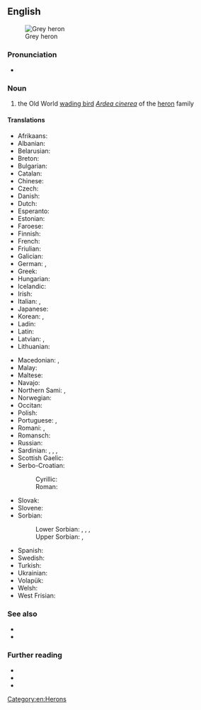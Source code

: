 ==English==
[[File:Grey heron (Ardea cinerea).jpg|thumb|Grey heron]]

===Pronunciation===
* {{IPA|en|/ɡɹeɪ ˈhɛɹ.ən/}}

===Noun===
{{en-noun}}

# the Old World [[wading bird]] ''[[Ardea cinerea]]'' of the [[heron]] family

====Translations====
{{trans-top|the Old World wading bird ''Ardea cinerea'' of the heron family}}
* Afrikaans: {{t|af|bloureier}}
* Albanian: {{t|sq|çapka e përhime}}
* Belarusian: {{t|be|шэрая чапля|f}}
* Breton: {{t|br|kerc'heiz louet}}
* Bulgarian: {{t|bg|сива чапла}}
* Catalan: {{t|ca|bernat pescaire|m}}
* Chinese: {{t+|zh|苍鹭|tr=cāng lù|sc=Hani}}
* Czech: {{t+|cs|volavka popelavá}}
* Danish: {{t+|da|fiskehejre}}
* Dutch: {{t+|nl|blauwe reiger|m}}
* Esperanto: {{t|eo|griza ardeo}}
* Estonian: {{t|et|hallhaigur}}
* Faroese: {{t+|fo|hegri}}
* Finnish: {{t+|fi|harmaahaikara}}
* French: {{t+|fr|héron cendré|m}}
* Friulian: {{t|fur|airon}}
* Galician: {{t|gl|garza real|f}}
* German: {{t+|de|Graureiher|m}}, {{t+|de|Fischreiher|m}}
* Greek: {{t+|el|σταχτοτσικνιάς|m}}
* Hungarian: {{t|hu|szürke gém}}
* Icelandic: {{t+|is|gráhegri}}
* Irish: {{t|ga|corr réisc}}
* Italian: {{t+|it|airone cenerino|m}}, {{t|it|ardea cinerea|f}}
* Japanese: {{t|ja|アオサギ|tr=aosagi}}
* Korean: {{t|ko|왜가리}}, {{t|ko|푸른해오라기}}
* Ladin: {{t|lld|airon}}
* Latin: {{t|la|ardea cinerea|f}}
* Latvian: {{t|lv|zivju gārnis}}, {{t|lv|dzēse}}
* Lithuanian: {{t|lt|pilkasis garnys}}
{{trans-mid}}
* Macedonian: {{t|mk|гушар|m}}, {{t|mk|сива чапја|f}}
* Malay: {{t|ms|burung seriap}}
* Maltese: {{t|mt|russett griż}}
* Navajo: {{t|nv|tó wónaanídę́ę́ʼ toohjįʼ noołnahii}}
* Northern Sami: {{t|se|ránesháigir}}, {{t|se|háigir}}
* Norwegian: {{t+|no|gråhegre}}
* Occitan: {{t+|oc|bernat pescaire|m}}
* Polish: {{t+|pl|czapla siwa|f}}
* Portuguese: {{t|pt|garça-real|f}}, {{t|pt|garça-cinzenta|f}}
* Romani: {{t|rom|kokosturko|m}}, {{t|rom|kokosturka|f}}
* Romansch: {{t|rm|irun grisch}}
* Russian: {{t|ru|се́рая ца́пля|f}}
* Sardinian: {{t|sc|perdigiorronadas}}, {{t|sc|mengoni}}, {{t|sc|menga}}, {{t|sc|garza}}
* Scottish Gaelic: {{t|gd|corra-ghritheach|f}}
* Serbo-Croatian:
*: Cyrillic: {{t|sh|сива чапља|f}}
*: Roman: {{t+|sh|siva čaplja|f}}
* Slovak: {{t|sk|volavka popolavá|f}}
* Slovene: {{t|sl|siva čaplja|f}}
* Sorbian:
*: Lower Sorbian: {{t|dsb|rybarnik|m}}, {{t|dsb|karpaŕ|m}}, {{t|dsb|šedawa|f}}, {{t|dsb|šytawa|f}}
*: Upper Sorbian: {{t|hsb|čapla|m}}, {{t|hsb|rybornik|m}}
* Spanish: {{t|es|garza real|f}}
* Swedish: {{t+|sv|gråhäger}}
* Turkish: {{t|tr|külrengi balıkçıl}}
* Ukrainian: {{t|uk|сіра чапля}}
* Volapük: {{t|vo|härod blövik}}
* Welsh: {{t|cy|crëyr glas}}
* West Frisian: {{t+|fy|ielreager}}
{{trans-bottom}}

===See also===
* {{l|en|great blue heron}}
* {{l|en|phoenix}} <!-- ultimately from Egyptian for this bird -->

===Further reading===
* {{pedia}}
* {{specieslite|Ardea cinerea}}
* {{comcatlite|Ardea cinerea}}

[[Category:en:Herons]]